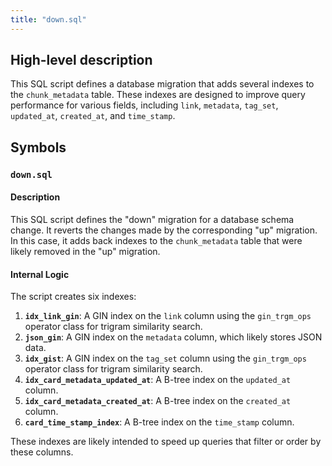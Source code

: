 ```yaml
---
title: "down.sql"
---
```


## High-level description
This SQL script defines a database migration that adds several indexes to the `chunk_metadata` table. These indexes are designed to improve query performance for various fields, including `link`, `metadata`, `tag_set`, `updated_at`, `created_at`, and `time_stamp`.

## Symbols
### `down.sql`
#### Description
This SQL script defines the "down" migration for a database schema change. It reverts the changes made by the corresponding "up" migration. In this case, it adds back indexes to the `chunk_metadata` table that were likely removed in the "up" migration.

#### Internal Logic
The script creates six indexes:

1. **`idx_link_gin`**: A GIN index on the `link` column using the `gin_trgm_ops` operator class for trigram similarity search.
2. **`json_gin`**: A GIN index on the `metadata` column, which likely stores JSON data.
3. **`idx_gist`**: A GIN index on the `tag_set` column using the `gin_trgm_ops` operator class for trigram similarity search.
4. **`idx_card_metadata_updated_at`**: A B-tree index on the `updated_at` column.
5. **`idx_card_metadata_created_at`**: A B-tree index on the `created_at` column.
6. **`card_time_stamp_index`**: A B-tree index on the `time_stamp` column.

These indexes are likely intended to speed up queries that filter or order by these columns. 
